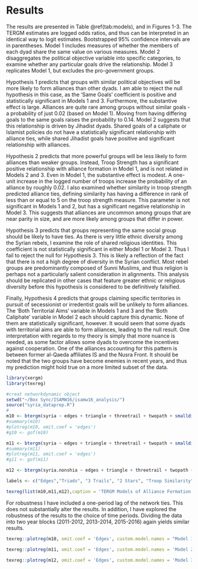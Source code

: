 # Results

The results are presented in Table \@ref(tab:models), and in Figures 1-3. The TERGM estimates are logged odds ratios, and thus can be interpreted in an identical way to logit estimates. Bootstrapped 95% confidence intervals are in parentheses. Model 1 includes measures of whether the members of each dyad share the same value on various measures. Model 2 disaggregates the political objective variable into specific categories, to examine whether any particular goals drive the relationship. Model 3 replicates Model 1, but excludes the pro-government groups.

Hypothesis 1 predicts that groups with similar political objectives will be more likely to form alliances than other dyads. I am able to reject the null hypothesis in this case, as the 'Same Goals' coefficient is positive and statistically significant in Models 1 and 3. Furthermore, the substantive effect is large. Alliances are quite rare among groups without similar goals - a probability of just 0.02 (based on Model 1). Moving from having differing goals to the same goals raises the probability to 0.14. Model 2 suggests that this relationship is driven by Jihadist dyads. Shared goals of a caliphate or Islamist policies do not have a statistically significant relationship with alliance ties, while shared Jihadist goals have positive and significant relationship with alliances.

Hypothesis 2 predicts that more powerful groups will be less likely to form alliances than weaker groups. Instead, Troop Strength has a significant positive relationship with alliance formation in Model 1, and is not related in Models 2 and 3. Even in Model 1, the substantive effect is modest. A one-unit increase in the logged number of troops increase the probability of an alliance by roughly 0.02. I also examined whether similarity in troop strength predicted alliance ties, defining similarity has having a difference in rank of less than or equal to 5 on the troop strength measure. This parameter is not significant in Models 1 and 2, but has a significant negative relationship in Model 3. This suggests that alliances are uncommon among groups that are near parity in size, and are more likely among groups that differ in power.

Hypothesis 3 predicts that groups representing the same social group should be likely to have ties. As there is very little ethnic diversity among the Syrian rebels, I examine the role of shared religious identities. This coefficient is not statistically significant in either Model 1 or Model 3. Thus I fail to reject the null for Hypothesis 3. This is likely a reflection of the fact that there is not a high degree of diversity in the Syrian conflict. Most rebel groups are predominantly composed of Sunni Muslims, and thus religion is perhaps not a particularly salient consideration in alignments. This analysis should be replicated in other cases that feature greater ethnic or religious diversity before this hypothesis is considered to be definitively falsified.

Finally, Hypothesis 4 predicts that groups claiming specific territories in pursuit of secessionist or irredentist goals will be unlikely to form alliances. The 'Both Territorial Aims' variable in Models 1 and 3 and the 'Both Caliphate' variable in Model 2 each should capture this dynamic. None of them are statistically significant, however. It would seem that some dyads with territorial aims are able to form alliances, leading to the null result. One interpretation with regards to my theory is simply that more nuance is needed, as some factor allows some dyads to overcome the incentives against cooperation. One of the alliances accounting for this pattern is between former al-Qaeda affiliates IS and the Nusra Front. It should be noted that the two groups have become enemies in recent years, and thus my prediction might hold true on a more limited subset of the data.

```r
library(xergm)
library(texreg)

#creat networkdynamic object
setwd("~/Box Sync/ISAMW16/isamw16_analysis/")
source("syria_dataprep.R")
#
m10 <- btergm(syria ~ edges + triangle + threetrail + twopath + smalldiff('rtroops.low', 5) + nodecov('ltroops.low') + nodematch('main.objective') + nodematch('territory') + nodematch('religion') + nodefactor('polwing'), R = 1000, parallel = 'multicore', ncpus = 3)
#summary(m10)
#plotreg(m10, omit.coef = 'edges')
#g10 <- gof(m10)

m11 <- btergm(syria ~ edges + triangle + threetrail + twopath + smalldiff('rtroops.low', 5) + nodecov('ltroops.low') + nodematch('caliphate') + nodematch('jihadist') + nodematch('islamist') + nodefactor('polwing'), R = 1000, parallel = 'multicore', ncpus = 3)
#summary(m11)
#plotreg(m11, omit.coef = 'edges')
#g11 <- gof(m11)

m12 <- btergm(syria.nonshia ~ edges + triangle + threetrail + twopath + smalldiff('rtroops.low', 5) + nodecov('ltroops.low') + nodematch('main.objective') + nodematch('territory') + nodematch('religion') + nodefactor('polwing'), R = 1000, parallel = 'multicore', ncpus = 3)

labels <- c("Edges","Triads", "3 Trails", "2 Stars", "Troop Similarity", "Troop Strength", "Same Goal", "Both Territorial Aims", "Same Religion", "Political Wing", "Both Caliphate", "Both Jihadist", "Both Islamist")

texreg(list(m10,m11,m12),caption = 'TERGM Models of Alliance Formation', custom.coef.names = labels, label="tab:models")
```

For robustness I have included a one-period lag of the network ties. This does not substantially alter the results. In addition, I have explored the robustness of the results to the choice of time periods. Dividing the data into two year blocks (2011-2012, 2013-2014, 2015-2016) again yields similar results.

```r
texreg::plotreg(m10, omit.coef = 'Edges', custom.model.names = "Model 1", custom.coef.names = c("Edges","Triads", "3 Trails", "2 Stars", "Troop Similarity", "Troop Strength", "Same Goal", "Both Territorial Aims", "Same Religion", "Political Wing"))
```

```r
texreg::plotreg(m11, omit.coef = 'Edges', custom.model.names = 'Model 2', custom.coef.names = c("Edges","Triads", "3 Trails", "2 Stars", "Troop Similarity", "Troop Strength", "Both Caliphate", "Both Jihadist", "Both Islamist", "Political Wing"))
```

```r
texreg::plotreg(m12, omit.coef = 'Edges', custom.model.names = 'Model 3', custom.coef.names = c("Edges","Triads", "3 Trails", "2 Stars", "Troop Similarity", "Troop Strength", "Same Goal", "Both Territorial Aims", "Same Religion", "Political Wing"))
```
